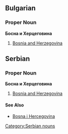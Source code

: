 ==Bulgarian==
===Proper Noun===
'''Босна и Херцеговина'''
#[[Bosnia and Herzegovina]]

==Serbian==
===Proper Noun===
'''Босна и Херцеговина'''
#[[Bosnia and Herzegovina]]
====See Also====
*[[Bosna i Hercegovina]]
[[Category:Serbian nouns]]